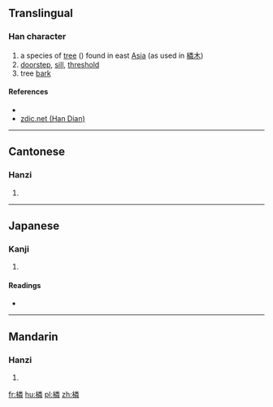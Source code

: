 ==Translingual==

===Han character===
{{Han char|rn=75|rad=木|as=12|sn=16|four=49959|canj=DFDQ|ids=⿰木粦}}

# a species of [[tree]] ({{taxlink|Prunus buergeriana|species|noshow=1}}) found in east [[Asia]] (as used in [[橉木]])
# [[doorstep]], [[sill]], [[threshold]]
# tree [[bark]]

====References====
* {{Han ref|kx=0552.280|dkj=15524|dj=0941.150|hdz=21295.080|uh=6A49|ud=27209|bh=E9C0|bd=59840}}
* [http://www.zdic.net/zd/zi/ZdicE6ZdicA9Zdic89.htm zdic.net (Han Dian)]

----

==Cantonese==

===Hanzi===
{{yue-hanzi|jyut=[[leon4]], [[leon6]]|y=leun4, leun6}}

# {{defn|lang=yue|sort=木12}}

----

==Japanese==

===Kanji===
{{ja-kanji|grade=|rs=木12}}

# {{defn|lang=ja|sort=木12}}

====Readings====
* {{ja-readings|on=[[りん]] (rin)|kun=[[しきみ]] (shikimi)}}

----

==Mandarin==

===Hanzi===
{{cmn-hanzi|pin=[[lìn]] ([[lin4]]), [[shǎn]] ([[shan3]])|wg=lin<sup>4</sup>, shan<sup>3</sup>}}

# {{defn|lang=cmn|sort=木12}}

[[fr:橉]]
[[hu:橉]]
[[pl:橉]]
[[zh:橉]]